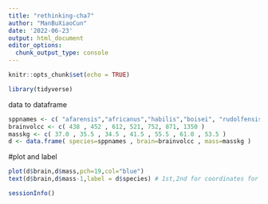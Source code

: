 ```yaml
---
title: "rethinking-cha7"
author: "ManBuXiaoCun"
date: '2022-06-23'
output: html_document
editor_options: 
  chunk_output_type: console
---
```


```r
knitr::opts_chunk$set(echo = TRUE)
```

```r
library(tidyverse)
```

data to dataframe
```r
sppnames <- c( "afarensis","africanus","habilis","boisei", "rudolfensis","ergaster","sapiens")
brainvolcc <- c( 438 , 452 , 612, 521, 752, 871, 1350 ) 
masskg <- c( 37.0 , 35.5 , 34.5 , 41.5 , 55.5 , 61.0 , 53.5 ) 
d <- data.frame( species=sppnames , brain=brainvolcc , mass=masskg )
```

#plot and label
```r
plot(d$brain,d$mass,pch=19,col="blue")
text(d$brain,d$mass-1,label = d$species) # 1st,2nd for coordinates for place the text
```

```r
sessionInfo()
```

